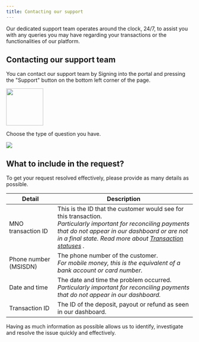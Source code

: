 ```yaml
---
title: Contacting our support
---
```


<Tip>
Our dedicated support team operates around the clock, 24/7, to assist you with any queries you may have regarding your transactions or the functionalities of our platform.  
</Tip>

## Contacting our support team

You can contact our support team by Signing into the portal and pressing the "Support" button on the bottom left corner of the page.

<Frame>
    <img src="/images/dashboard/support_widget_button.png" width="100" />
</Frame>

Choose the type of question you have.
<Frame>
    <img src="/images/dashboard/support_widget.png" />
</Frame>

## What to include in the request?
To get your request resolved effectively, please provide as many details as possible.

| Detail | Description |
|--------|-------------|
| MNO transaction ID | This is the ID that the customer would see for this transaction. <br /> *Particularly important for reconciling payments that do not appear in our dashboard or are not in a final state. Read more about [Transaction statuses](/dashboard/transactions/transaction_statuses) .*
| Phone number (MSISDN) | The phone number of the customer. <br /> *For mobile money, this is the equivalent of a bank account or card number.* |
| Date and time | The date and time the problem occurred. <br /> *Particularly important for reconciling payments that do not appear in our dashboard.* |
| Transaction ID | The ID of the deposit, payout or refund as seen in our dashboard. |

Having as much information as possible allows us to identify, investigate and resolve the issue quickly and effectively.